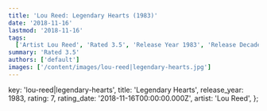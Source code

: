 ```yaml
---
title: 'Lou Reed: Legendary Hearts (1983)'
date: '2018-11-16'
lastmod: '2018-11-16'
tags:
  ['Artist Lou Reed', 'Rated 3.5', 'Release Year 1983', 'Release Decade 1980']
summary: 'Rated 3.5'
authors: ['default']
images: ['/content/images/lou-reed|legendary-hearts.jpg']
---
```


  key: 'lou-reed|legendary-hearts',
  title: 'Legendary Hearts',
  release_year: 1983,
  rating: 7,
  rating_date: '2018-11-16T00:00:00.000Z',
  artist: 'Lou Reed',
};

<MusicRating data={data} />
